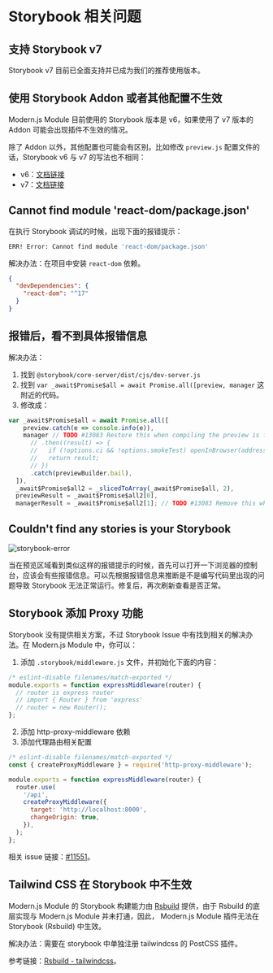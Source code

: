 # Storybook 相关问题


<BuildStorybookFAQ />

## 支持 Storybook v7

Storybook v7 目前已全面支持并已成为我们的推荐使用版本。

## 使用 Storybook Addon 或者其他配置不生效

Modern.js Module 目前使用的 Storybook 版本是 v6，如果使用了 v7 版本的 Addon 可能会出现插件不生效的情况。

除了 Addon 以外，其他配置也可能会有区别。比如修改 `preview.js` 配置文件的话，Storybook v6 与 v7 的写法也不相同：

- v6：[文档链接](https://storybook.js.org/docs/6.5/react/writing-stories/decorators#global-decorators)
- v7：[文档链接](https://storybook.js.org/docs/react/writing-stories/decorators#global-decorators)

## Cannot find module 'react-dom/package.json'

在执行 Storybook 调试的时候，出现下面的报错提示：

```bash
ERR! Error: Cannot find module 'react-dom/package.json'
```

解决办法：在项目中安装 `react-dom` 依赖。

```json
{
  "devDependencies": {
    "react-dom": "^17"
  }
}
```

## 报错后，看不到具体报错信息

解决办法：

1. 找到 `@storybook/core-server/dist/cjs/dev-server.js`
2. 找到 `var _await$Promise$all = await Promise.all([preview, manager` 这附近的代码。
3. 修改成：

```js
var _await$Promise$all = await Promise.all([
    preview.catch(e => console.info(e)),
    manager // TODO #13083 Restore this when compiling the preview is fast enough
      // .then((result) => {
      //   if (!options.ci && !options.smokeTest) openInBrowser(address);
      //   return result;
      // })
      .catch(previewBuilder.bail),
  ]),
  _await$Promise$all2 = _slicedToArray(_await$Promise$all, 2),
  previewResult = _await$Promise$all2[0],
  managerResult = _await$Promise$all2[1]; // TODO #13083 Remove this when compiling the preview is fast enough
```

## Couldn't find any stories is your Storybook

![storybook-error](https://lf3-static.bytednsdoc.com/obj/eden-cn/shylnyhaeh7uldvivhn/screenshot-20230703-162111.png)

当在预览区域看到类似这样的报错提示的时候，首先可以打开一下浏览器的控制台，应该会有些报错信息。可以先根据报错信息来推断是不是编写代码里出现的问题导致 Storybook 无法正常运行。修复后，再次刷新查看是否正常。

## Storybook 添加 Proxy 功能

Storybook 没有提供相关方案，不过 Storybook Issue 中有找到相关的解决办法。在 Modern.js Module 中，你可以：

1. 添加 `.storybook/middleware.js` 文件，并初始化下面的内容：

```js
/* eslint-disable filenames/match-exported */
module.exports = function expressMiddleware(router) {
  // router is express router
  // import { Router } from 'express'
  // router = new Router();
};
```

2. 添加 http-proxy-middleware 依赖
3. 添加代理路由相关配置

```js
/* eslint-disable filenames/match-exported */
const { createProxyMiddleware } = require('http-proxy-middleware');

module.exports = function expressMiddleware(router) {
  router.use(
    '/api',
    createProxyMiddleware({
      target: 'http://localhost:8000',
      changeOrigin: true,
    }),
  );
};
```

相关 issue 链接：[#11551](https://github.com/storybookjs/storybook/issues/11551)。

## Tailwind CSS 在 Storybook 中不生效

Modern.js Module 的 Storybook 构建能力由 [Rsbuild](https://rsbuild.rs/) 提供，由于 Rsbuild 的底层实现与 Modern.js Module 并未打通，因此， Modern.js Module 插件无法在 Storybook (Rsbuild) 中生效。

解决办法：需要在 storybook 中单独注册 tailwindcss 的 PostCSS 插件。

参考链接：[Rsbuild - tailwindcss](https://rsbuild.rs/zh/guide/basic/tailwindcss#%E9%85%8D%E7%BD%AE-postcss)。
